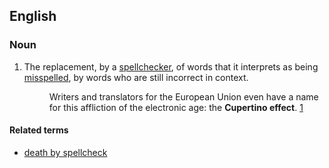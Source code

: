 ==English==

===Noun===
{{en-noun|sg=Cupertino [[effect]]|-}}

# The replacement, by a [[spellchecker]], of words that it interprets as being [[misspell]]ed, by words who are still incorrect in context.
#:Writers and translators for the European Union even have a name for this affliction of the electronic age: the '''Cupertino effect'''. [http://blog.oup.com/2007/11/spellchecker/]

====Related terms====
* [[death by spellcheck]]